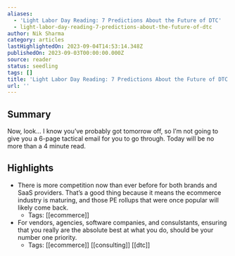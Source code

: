 ```yaml
---
aliases:
  - 'Light Labor Day Reading: 7 Predictions About the Future of DTC'
  - light-labor-day-reading-7-predictions-about-the-future-of-dtc
author: Nik Sharma
category: articles
lastHighlightedOn: 2023-09-04T14:53:14.348Z
publishedOn: 2023-09-03T00:00:00.000Z
source: reader
status: seedling
tags: []
title: 'Light Labor Day Reading: 7 Predictions About the Future of DTC'
url: ''
---
```

## Summary

Now, look… I know you’ve probably got tomorrow off, so I’m not going to give you a 6-page tactical email for you to go through. Today will be no more than a 4 minute read.

## Highlights

- There is more competition now than ever before for both brands and SaaS providers. That’s a good thing because it means the ecommerce industry is maturing, and those PE rollups that were once popular will likely come back.
    - Tags: [[ecommerce]]
- For vendors, agencies, software companies, and consulstants, ensuring that you really are the absolute best at what you do, should be your number one priority.
    - Tags: [[ecommerce]] [[consulting]] [[dtc]]
